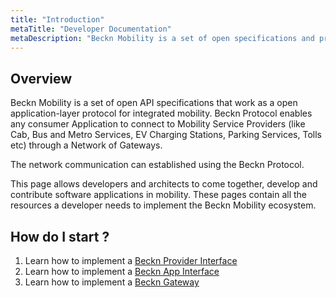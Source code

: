 ```yaml
---
title: "Introduction"
metaTitle: "Developer Documentation"
metaDescription: "Beckn Mobility is a set of open specifications and protocols to create a Digital Infrastructure for public good. It enables any application to connect to Mobility Service Providers (like Cab, Bus and Metro Services, EV Charging Stations, Parking Services, Tolls etc) through a network of Gateways."
---
```


## Overview

Beckn Mobility is a set of open API specifications that work as a open application-layer protocol for integrated mobility. Beckn Protocol enables any consumer Application to connect to Mobility Service Providers (like Cab, Bus and Metro Services, EV Charging Stations, Parking Services, Tolls etc) through a Network of Gateways.

The network communication can established using the Beckn Protocol.

This page allows developers and architects to come together, develop and contribute software applications in mobility. These pages contain all the resources a developer needs to implement the Beckn Mobility ecosystem.

## How do I start ?

1. Learn how to implement a [Beckn Provider Interface](/SetupBecknProvider)
2. Learn how to implement a [Beckn App Interface](/SetupBecknApp)
3. Learn how to implement a [Beckn Gateway](/SetupBecknGateway)
